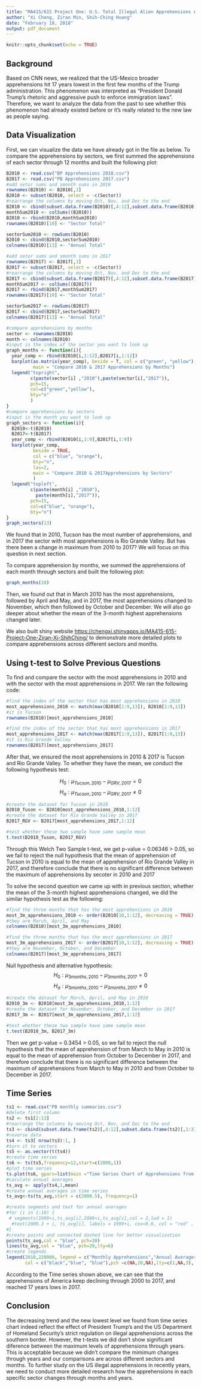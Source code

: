 ```yaml
---
title: "MA415/615 Project One: U.S. Total Illegal Alien Apprehensions Analysis"
author: "Xi Cheng, Ziran Min, Shih-Ching Huang"
date: "February 18, 2018"
output: pdf_document
---
```


```r
knitr::opts_chunk$set(echo = TRUE)
```
## Background
Based on CNN news, we realized that the US-Mexico broader apprehensions hit 17 years lowest in the first few months of the Trump administration. This phenomenon was interpreted as "President Donald Trump's rhetoric and aggressive push to enforce immigration laws". Therefore, we want to analyze the data from the past to see whether this phenomenon had already existed before or it's really related to the new law as people saying.

## Data Visualization
First, we can visualize the data we have already got in the file as below.
To compare the apprehensions by sectors, we first summed the apprehensions of each sector through 12 months and built the following plot:

```r
B2010 <- read.csv("BP Apprehensions 2010.csv")
B2017 <- read.csv("PB Apprehensions 2017.csv")
#add setor sums and smonth sums in 2010
rownames(B2010) <- B2010[,1]
B2010 <- subset(B2010, select = -c(Sector))
#rearrange the columns by moving Oct, Nov, and Dec to the end 
B2010 <- cbind(subset.data.frame(B2010)[,4:12],subset.data.frame(B2010)[,1:3])
monthSum2010 <- colSums((B2010))
B2010 <- rbind(B2010,monthSum2010)
rownames(B2010)[10] <- "Sector Total"

sectorSum2010 <- rowSums(B2010)
B2010 <- cbind(B2010,sectorSum2010)
colnames(B2010)[13] <- "Annual Total" 

#add setor sums and smonth sums in 2017
rownames(B2017) <- B2017[,1]
B2017 <- subset(B2017, select = -c(Sector))
#rearrange the columns by moving Oct, Nov, and Dec to the end 
B2017 <- cbind(subset.data.frame(B2017)[,4:12],subset.data.frame(B2017)[,1:3])
monthSum2017 <- colSums((B2017))
B2017 <- rbind(B2017,monthSum2017)
rownames(B2017)[10] <- "Sector Total"

sectorSum2017 <- rowSums(B2017)
B2017 <- cbind(B2017,sectorSum2017)
colnames(B2017)[13] <- "Annual Total" 

#compare apprehensions by months
sector <- rownames(B2010)
month <- colnames(B2010)
#input is the index of the sector you want to look up
graph_months <- function(i){ 
  year_comp <- rbind(B2010[i,1:12],B2017[i,1:12])
  barplot(as.matrix(year_comp), beside = T, col = c("green", "yellow"), bty="n",las=2,
          main = "Compare 2010 & 2017 Apprehensions by Months")
  legend("topright", 
         c(paste(sector[i] ,"2010"),paste(sector[i],"2017")), 
         pch=15,  
         col=c("green","yellow"),  
         bty="n"
         )
}
#compare apprehensions by sectors
#input is the month you want to look up
graph_sectors <- function(i){
  B2010<-t(B2010)
  B2017<-t(B2017)
  year_comp <- rbind(B2010[i,1:9],B2017[i,1:9])
  barplot(year_comp, 
          beside = TRUE, 
          col = c("blue", "orange"), 
          bty="n",
          las=2,
          main = "Compare 2010 & 2017Apprehensions by Sectors"
          )
  legend("topleft", 
         c(paste(month[i] ,"2010"),
           paste(month[i],"2017")),
         pch=15,  
         col=c("blue", "orange"),  
         bty="n")
}
graph_sectors(13)
```

We found that in 2010, Tucson has the most number of apprehensions, and in 2017 the sector with most apprehensions is Rio Grande Valley. But has there been a change in maximum from 2010 to 2017? We will focus on this question in next section.

\newpage

To compare apprehension by months, we summed the apprehensions of each month through sectors and built the following plot:

```r
graph_months(10)
```

Then, we found out that in March 2010 has the most apprehensions, followed by April and May, and in 2017, the most apprehensions changed to November, which then followed by October and December. We will also go deeper about whether the mean of the 3-month highest apprehensions changed later.

We also built shiny website <https://chengxi.shinyapps.io/MA415-615-Project-One-Ziran-Xi-ShihChing/> to demonstrate more detailed plots to compare apprehensions across different sectors and months.


## Using t-test to Solve Previous Questions 

To find and compare the sector with the most apprehensions in 2010 and with the sector with the most apprehensions in 2017. We ran the following code:
```r
#find the index of the sector that has most apprehensions in 2010 
most_apprehensions_2010 <- match(max(B2010[1:9,13]), B2010[1:9,13])
#it is Tucson
rownames(B2010)[most_apprehensions_2010]

#find the index of the sector that has most apprehensions in 2017
most_apprehensions_2017 <- match(max(B2017[1:9,13]), B2017[1:9,13])
#it is Rio Grande Valley
rownames(B2017)[most_apprehensions_2017]
```
After that, we ensured the most apprehensions in 2010 & 2017 is Tucson and Rio Grande Valley. To whether they have the mean, we conduct the following hypothesis test:

$$H_{0}:\mu _{Tucson, 2010} - \mu _{GRV, 2017} = 0$$
$$H_{a}:\mu _{Tucson, 2010} - \mu _{GRV, 2017} \neq  0$$
```r
#create the dataset for Tucson in 2010
B2010_Tuson <- B2010[most_apprehensions_2010,1:12]
#create the dataset for Rio Grande Valley in 2017
B2017_RGV <- B2017[most_apprehensions_2017,1:12]

#test whether these two sample have same sample mean 
t.test(B2010_Tuson, B2017_RGV)
```
Through this Welch Two Sample t-test, we get p-value = 0.06346 > 0.05, so we fail to reject the null hypothesis that the mean of apprehension of Tucson in 2010 is equal to the mean of apprehension of Rio Grande Valley in 2017, and therefore conclude that there is no significant difference between the maximum of apprehensions by secoter in 2010 and 2017

To solve the second question we came up with in previous section, whether the mean of the 3-month highest apprehensions changed, we did the similar hypothesis test as the following:
```r
#find the three months that has the most apprehensions in 2010
most_3m_apprehensions_2010 <- order(B2010[10,1:12], decreasing = TRUE)[1:3]
#they are March, April, and May
colnames(B2010)[most_3m_apprehensions_2010]

#find the three months that has the most apprehensions in 2017
most_3m_apprehensions_2017 <- order(B2017[10,1:12], decreasing = TRUE)[1:3]
#they are November, October, and December 
colnames(B2017)[most_3m_apprehensions_2017]
```
  
Null hypothesis and alternative hypothesis:
$$H_{0}:\mu _{3 months, 2010} - \mu _{3 months, 2017} = 0$$
$$H_{a}:\mu _{3 months, 2010} - \mu _{3 months, 2017} \neq  0$$

```r
#create the dataset for March, April, and May in 2010
B2010_3m <- B2010[most_3m_apprehensions_2010,1:12]
#create the dataset for November, October, and December in 2017
B2017_3m <- B2017[most_3m_apprehensions_2017,1:12]

#test whether these two sample have same sample mean 
t.test(B2010_3m, B2017_3m)
```
Then we get p-value = 0.3454 > 0.05, so we fail to reject the null hypothesis that the mean of apprehension of from March to May in 2010 is equal to  the mean of apprehension from October to December in 2017, and therefore conclude that there is no significant difference between the maximum of apprehensions from March to May in 2010 and from October to December in 2017.


## Time Series
```r
ts1 <- read.csv("PB monthly summaries.csv")
#delete first column
ts2 <- ts1[2:13]
#rearrange the columns by moving Oct, Nov, and Dec to the end 
ts3 <- cbind(subset.data.frame(ts2)[,4:12],subset.data.frame(ts2)[,1:3])
#reverse data 
ts4 <- ts3[ nrow(ts3):1, ]
#turn it to vectors 
ts5 <- as.vector(t(ts4))
#create time series 
ts6 <- ts(ts5,frequency=12,start=c(2000,1))
#plot time series
ts.plot(ts6, gpars=list(main ="Time Series Chart of Apprehensions from 2000 to 2017",xlab="year", ylab="Apprehensions", col= "black", lty=c(1:3)))
#caculate annual averages
ts_avg <- apply(ts4,1,mean)
#create annual averages in time series
ts_avg<-ts(ts_avg,start = c(2000.5), frequency=1)

#create segments and text for annual averages
#for (i in 1:18) {
 # segments(1999+i,ts_avg[i],2000+i,ts_avg[i],col = 2,lwd = 1)
  #text(2000.3 + i, ts_avg[i], labels = 1999+i, cex=0.6, col = "red" , font=1)
#}
#create points and connected dashed line for better visualization
points(ts_avg,col = "blue", pch=20)
lines(ts_avg,col = "blue", pch=20,lty=6)
#create legends
legend(2010,220000, legend = c("Monthly Apprehensions","Annual Averages by points","Annual Average connected by dashed line"), 
       col = c("black","blue", "blue"),pch =c(NA,20,NA),lty=c(1,NA,3), cex=0.6)

```

According to the Time series shown above, we can see that the apprehensions of America keep declining through 2000 to 2017, and reached 17 years lows in 2017.

## Conclusion
The decreasing trend and the new lowest level we found from time series chart indeed reflect the effect of President Trump's and the US Department of Homeland Security's strict regulation on illegal apprehensions across the southern border. However, the t-tests we did don't show significant diference between the maximum levels of apprehensions through years. This is acceptable because we didn't compare the mimimum changes through years and our comparisons are across different sectors and months. To further study on the US illegal apprehensions in recently years, we need to conduct more detailed research how the apprehensions in each specific sector changes through months and years.


